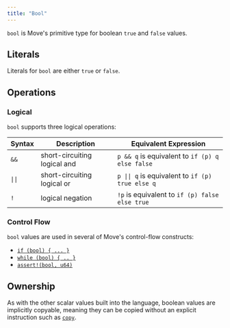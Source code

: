 ```yaml
---
title: "Bool"
---
```


`bool` is Move's primitive type for boolean `true` and `false` values.

## Literals

Literals for `bool` are either `true` or `false`.

## Operations

### Logical

`bool` supports three logical operations:

| Syntax | Description                  | Equivalent Expression                            |
| ------ | ---------------------------- | ------------------------------------------------ |
| `&&`   | short-circuiting logical and | `p && q` is equivalent to `if (p) q else false`  |
| `\|\|` | short-circuiting logical or  | `p \|\| q` is equivalent to `if (p) true else q` |
| `!`    | logical negation             | `!p` is equivalent to `if (p) false else true`   |

### Control Flow

`bool` values are used in several of Move's control-flow constructs:

- [`if (bool) { ... }`](/build/smart-contracts/book/conditionals)
- [`while (bool) { .. }`](/build/smart-contracts/book/loops)
- [`assert!(bool, u64)`](/build/smart-contracts/book/abort-and-assert)

## Ownership

As with the other scalar values built into the language, boolean values are implicitly copyable,
meaning they can be copied without an explicit instruction such as
[`copy`](/build/smart-contracts/book/variables.mdx#move-and-copy).
